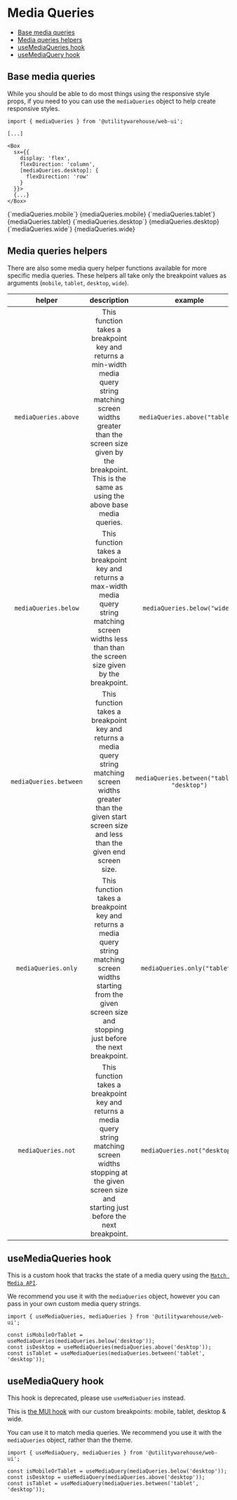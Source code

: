 

<Analytics />

<Meta title="Web UI / Documentation / Media Queries" />

# Media Queries

- [Base media queries](#base-media-queries)
- [Media queries helpers](#media-queries-helpers)
- [useMediaQueries hook](#usemediaqueries-hook)
- [useMediaQuery hook](#usemediaquery-hook)

## Base media queries

While you should be able to do most things using the responsive style props, if
you need to you can use the `mediaQueries` object to help create responsive
styles.

```tsx
import { mediaQueries } from '@utilitywarehouse/web-ui';

[...]

<Box
  sx={{
    display: 'flex',
    flexDirection: 'column',
    [mediaQueries.desktop]: {
      flexDirection: 'row'
    }
  }}>
  {...}
</Box>
```

<Flex direction="column" gap={1} width={500}>
  <Flex justify="space-between" align="center">
    <Text variant="body" component="span">
      {`mediaQueries.mobile`}
    </Text>
    <Text variant="body" component="span">
      {mediaQueries.mobile}
    </Text>
  </Flex>
  <Divider />
  <Flex justify="space-between" align="center">
    <Text variant="body" component="span">
      {`mediaQueries.tablet`}
    </Text>
    <Text variant="body" component="span">
      {mediaQueries.tablet}
    </Text>
  </Flex>
  <Divider />
  <Flex justifyContent="space-between" alignItems="center">
    <Text variant="body" component="span">
      {`mediaQueries.desktop`}
    </Text>
    <Text variant="body" component="span">
      {mediaQueries.desktop}
    </Text>
  </Flex>
  <Divider />
  <Flex justifyContent="space-between" alignItems="center">
    <Text variant="body" component="span">
      {`mediaQueries.wide`}
    </Text>
    <Text variant="body" component="span">
      {mediaQueries.wide}
    </Text>
  </Flex>
</Flex>

## Media queries helpers

There are also some media query helper functions available for more specific media queries. These helpers all take only the breakpoint values as arguments (`mobile`, `tablet`, `desktop`, `wide`).

|         helper         |                                                                                                     description                                                                                                      |                   example                   |                query string                 |
| :--------------------: | :------------------------------------------------------------------------------------------------------------------------------------------------------------------------------------------------------------------: | :-----------------------------------------: | :-----------------------------------------: |
|  `mediaQueries.above`  | This function takes a breakpoint key and returns a min-width media query string matching screen widths greater than the screen size given by the breakpoint. This is the same as using the above base media queries. |       `mediaQueries.above("tablet")`        |       {mediaQueries.above("tablet")}        |
|  `mediaQueries.below`  |                            This function takes a breakpoint key and returns a max-width media query string matching screen widths less than than the screen size given by the breakpoint.                            |        `mediaQueries.below("wide")`         |        {mediaQueries.below("wide")}         |
| `mediaQueries.between` |                    This function takes a breakpoint key and returns a media query string matching screen widths greater than the given start screen size and less than the given end screen size.                    | `mediaQueries.between("tablet", "desktop")` | {mediaQueries.between("tablet", "desktop")} |
|  `mediaQueries.only`   |                    This function takes a breakpoint key and returns a media query string matching screen widths starting from the given screen size and stopping just before the next breakpoint.                    |        `mediaQueries.only("tablet")`        |        {mediaQueries.only("tablet")}        |
|   `mediaQueries.not`   |                     This function takes a breakpoint key and returns a media query string matching screen widths stopping at the given screen size and starting just before the next breakpoint.                     |        `mediaQueries.not("desktop")`        |        {mediaQueries.not("desktop")}        |

## useMediaQueries hook

This is a custom hook that tracks the state of a media query using the [`Match Media API`](https://developer.mozilla.org/en-US/docs/Web/API/Window/matchMedia).

We recommend you use it with the `mediaQueries` object, however you can pass in your own custom media query strings.

```tsx
import { useMediaQueries, mediaQueries } from '@utilitywarehouse/web-ui';

const isMobileOrTablet = useMediaQueries(mediaQueries.below('desktop'));
const isDesktop = useMediaQueries(mediaQueries.above('desktop'));
const isTablet = useMediaQueries(mediaQueries.between('tablet', 'desktop'));
```

## useMediaQuery hook

This hook is deprecated, please use `useMediaQueries` instead.

This is [the MUI hook](https://mui.com/material-ui/react-use-media-query/) with our custom breakpoints: mobile, tablet, desktop & wide.

You can use it to match media queries. We recommend you use it with the
`mediaQueries` object, rather than the theme.

```tsx
import { useMediaQuery, mediaQueries } from '@utilitywarehouse/web-ui';

const isMobileOrTablet = useMediaQuery(mediaQueries.below('desktop'));
const isDesktop = useMediaQuery(mediaQueries.above('desktop'));
const isTablet = useMediaQuery(mediaQueries.between('tablet', 'desktop'));
```
